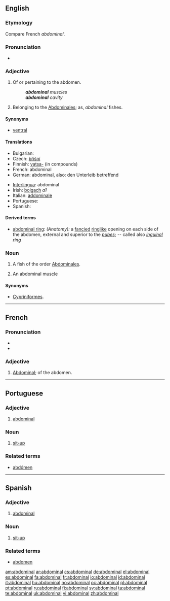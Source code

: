 ==English==

===Etymology===
Compare French ''abdominal''.

===Pronunciation===
* {{audio|en-us-abdominal.ogg|Audio (US)}}

===Adjective===
{{en-adj}}

# Of or pertaining to the abdomen.
#: '''''abdominal''' muscles''
#: '''''abdominal''' cavity''
# {{zoology|obsolete}} Belonging to the [[abdominales|Abdominales]]; as, ''abdominal'' fishes.

====Synonyms====
* {{sense|of or pertaining to the abdomen}} [[ventral]]

====Translations====
{{trans-top|of or pertaining to the abdomen}}
* Bulgarian: {{t|bg|коремен|sc=Cyrl}}
* Czech: [[břišní]]
* Finnish: [[vatsa-]] (in compounds)
* French: abdominal
* German: abdominal, also: den Unterleib betreffend
{{trans-mid}}
* [[Interlingua]]: abdominal
* Irish: [[bolgach]] ''a1''
* Italian: [[addominale]]
* Portuguese: {{t|pt|abdominal|xs=Portuguese}}
* Spanish: {{t|es|abdominal|xs=Spanish}}
{{trans-bottom}}

{{trans-top|having abdominal fins}}
{{trans-mid}}
{{trans-bottom}}

====Derived terms====
* [[abdominal ring]]: ''(Anatomy):'' a [[fancied]] [[ringlike]] opening on each side of the abdomen, external and superior to the ''[[pubes]]''; -- called also ''[[inguinal]] ring''

===Noun===
{{en-noun}}

# {{zoology|obsolete}} A fish of the order [[abdominales|Abdominales]].
# {{context|usually|_|plural}} An abdominal muscle

====Synonyms====
* {{sense|fish}} [[Cypriniformes]].

----

==French==

===Pronunciation===
* {{IPA|/ab.dɔ.mi.nal/|lang=fr}}
* {{audio|Fr-abdominal.ogg|Audio}}

===Adjective===
{{fr-adj-al|abdomin|ab.dɔ.mi.n}}

# [[#English|Abdominal]]; of the abdomen.

----

==Portuguese==

===Adjective===
{{pt-adj|pl=abdominais}}

# [[#English|abdominal]]

===Noun===
{{pt-noun-m|plural=abdominais}}

# [[sit-up]]

===Related terms===
* [[abdómen]]

----

==Spanish==

===Adjective===
{{es-adj|pl=abdominales}}

# [[#English|abdominal]]

===Noun===
{{es-noun-m|pl=abdominales}}

# [[sit-up]]

===Related terms===
* [[abdomen]]

[[am:abdominal]]
[[ar:abdominal]]
[[cs:abdominal]]
[[de:abdominal]]
[[el:abdominal]]
[[es:abdominal]]
[[fa:abdominal]]
[[fr:abdominal]]
[[io:abdominal]]
[[id:abdominal]]
[[it:abdominal]]
[[hu:abdominal]]
[[no:abdominal]]
[[oc:abdominal]]
[[pl:abdominal]]
[[pt:abdominal]]
[[ru:abdominal]]
[[fi:abdominal]]
[[sv:abdominal]]
[[ta:abdominal]]
[[te:abdominal]]
[[uk:abdominal]]
[[vi:abdominal]]
[[zh:abdominal]]